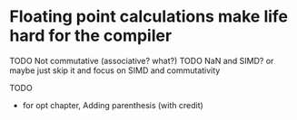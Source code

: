 # Floating point calculations make life hard for the compiler

TODO Not commutative (associative? what?)
TODO NaN and SIMD? or maybe just skip it and focus on SIMD and commutativity

TODO

* for opt chapter, Adding parenthesis (with credit)


